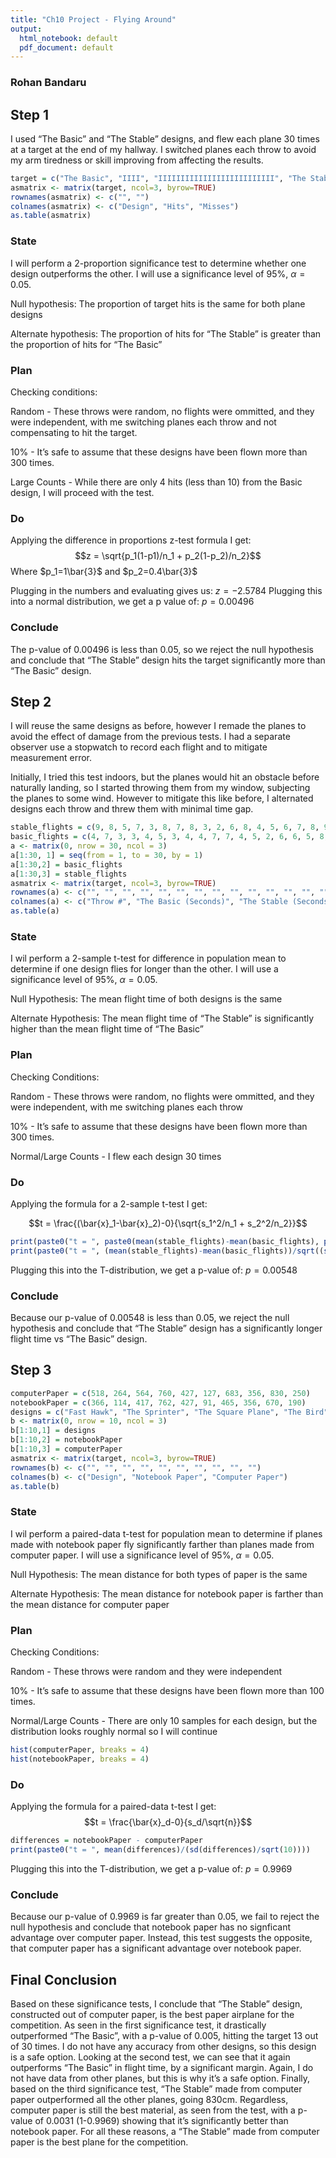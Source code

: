 ```yaml
---
title: "Ch10 Project - Flying Around"
output:
  html_notebook: default
  pdf_document: default
---
```


### Rohan Bandaru

## Step 1
I used "The Basic" and "The Stable" designs, and flew each plane 30 times at a target at the end of my hallway. I switched planes each throw to avoid my arm tiredness or skill improving from affecting the results.
```r
target = c("The Basic", "IIII", "IIIIIIIIIIIIIIIIIIIIIIIIII", "The Stable", "IIIIIIIIIIIII", "IIIIIIIIIIIIIIIII")
asmatrix <- matrix(target, ncol=3, byrow=TRUE)
rownames(asmatrix) <- c("", "")
colnames(asmatrix) <- c("Design", "Hits", "Misses")
as.table(asmatrix)
```

### State
I will perform a 2-proportion significance test to determine whether one design outperforms the other. I will use a significance level of 95%, $\alpha = 0.05$.

Null hypothesis: The proportion of target hits is the same for both plane designs

Alternate hypothesis: The proportion of hits for "The Stable" is greater than the proportion of hits for "The Basic"

### Plan
Checking conditions:

Random - These throws were random, no flights were ommitted, and they were independent, with me switching planes each throw and not compensating to hit the target.

10% - It's safe to assume that these designs have been flown more than 300 times.

Large Counts - While there are only 4 hits (less than 10) from the Basic design, I will proceed with the test.

### Do

Applying the difference in proportions z-test formula I get:
$$z = \sqrt{p_1(1-p1)/n_1 + p_2(1-p_2)/n_2}$$
Where $p_1=1\bar{3}$ and $p_2=0.4\bar{3}$

Plugging in the numbers and evaluating gives us: $z = -2.5784$
Plugging this into a normal distribution, we get a p value of: $p = 0.00496$

### Conclude
The p-value of 0.00496 is less than 0.05, so we reject the null hypothesis and conclude that "The Stable" design hits the target significantly more than "The Basic" design.


## Step 2
I will reuse the same designs as before, however I remade the planes to avoid the effect of damage from the previous tests. I had a separate observer use a stopwatch to record each flight and to mitigate measurement error.

Initially, I tried this test indoors, but the planes would hit an obstacle before naturally landing, so I started throwing them from my window, subjecting the planes to some wind. However to mitigate this like before, I alternated designs each throw and threw them with minimal time gap.

```r
stable_flights = c(9, 8, 5, 7, 3, 8, 7, 8, 3, 2, 6, 8, 4, 5, 6, 7, 8, 9, 7, 6, 7, 3, 7, 8, 5, 5, 9, 7, 9, 3)
basic_flights = c(4, 7, 3, 3, 4, 5, 3, 4, 4, 7, 7, 4, 5, 2, 6, 6, 5, 8, 4, 2, 6, 8, 5, 5, 6, 5, 6, 7, 6, 2)
a <- matrix(0, nrow = 30, ncol = 3)
a[1:30, 1] = seq(from = 1, to = 30, by = 1)
a[1:30,2] = basic_flights
a[1:30,3] = stable_flights
asmatrix <- matrix(target, ncol=3, byrow=TRUE)
rownames(a) <- c("", "", "", "", "", "", "", "", "", "", "", "", "", "", "", "", "", "", "", "", "", "", "", "", "", "", "", "", "", "")
colnames(a) <- c("Throw #", "The Basic (Seconds)", "The Stable (Seconds)")
as.table(a)
```

### State
I wil perform a 2-sample t-test for difference in population mean to determine if one design flies for longer than the other. I will use a significance level of 95%, $\alpha = 0.05$.

Null Hypothesis: The mean flight time of both designs is the same

Alternate Hypothesis: The mean flight time of "The Stable" is significantly higher than the mean flight time of "The Basic"

### Plan
Checking Conditions:

Random - These throws were random, no flights were ommitted, and they were independent, with me switching planes each throw

10% - It's safe to assume that these designs have been flown more than 300 times.

Normal/Large Counts - I flew each design 30 times

### Do
Applying the formula for a 2-sample t-test I get:

$$t = \frac{(\bar{x}_1-\bar{x}_2)-0}{\sqrt{s_1^2/n_1 + s_2^2/n_2}}$$
```r
print(paste0("t = ", paste0(mean(stable_flights)-mean(basic_flights), paste0(" / ", sqrt((sd(stable_flights)^2)/30 + (sd(basic_flights)^2)/30)))))
print(paste0("t = ", (mean(stable_flights)-mean(basic_flights))/sqrt((sd(stable_flights)^2)/30 + (sd(basic_flights)^2)/30)))
```

Plugging this into the T-distribution, we get a p-value of: $p = 0.00548$

### Conclude
Because our p-value of 0.00548 is less than 0.05, we reject the null hypothesis and conclude that "The Stable" design has a significantly longer flight time vs "The Basic" design. 


## Step 3
```r
computerPaper = c(518, 264, 564, 760, 427, 127, 683, 356, 830, 250)
notebookPaper = c(366, 114, 417, 762, 427, 91, 465, 356, 670, 190)
designs = c("Fast Hawk", "The Sprinter", "The Square Plane", "The Bird", "Spin Plane", "V-Wing", "Canard Plane", "Stunt Plane", "The Stable", "The Basic")
b <- matrix(0, nrow = 10, ncol = 3)
b[1:10,1] = designs
b[1:10,2] = notebookPaper
b[1:10,3] = computerPaper
asmatrix <- matrix(target, ncol=3, byrow=TRUE)
rownames(b) <- c("", "", "", "", "", "", "", "", "", "")
colnames(b) <- c("Design", "Notebook Paper", "Computer Paper")
as.table(b)
```
### State
I wil perform a paired-data t-test for population mean to determine if planes made with notebook paper fly significantly farther than planes made from computer paper. I will use a significance level of 95%, $\alpha = 0.05$.

Null Hypothesis: The mean distance for both types of paper is the same

Alternate Hypothesis: The mean distance for notebook paper is farther than the mean distance for computer paper

### Plan
Checking Conditions:

Random - These throws were random and they were independent

10% - It's safe to assume that these designs have been flown more than 100 times.

Normal/Large Counts - There are only 10 samples for each design, but the distribution looks roughly normal so I will continue
```r
hist(computerPaper, breaks = 4)
hist(notebookPaper, breaks = 4)
```


### Do
Applying the formula for a paired-data t-test I get:
$$t = \frac{\bar{x}_d-0}{s_d/\sqrt{n}}$$
```r
differences = notebookPaper - computerPaper
print(paste0("t = ", mean(differences)/(sd(differences)/sqrt(10))))
```
Plugging this into the T-distribution, we get a p-value of: $p = 0.9969$

### Conclude
Because our p-value of 0.9969 is far greater than 0.05, we fail to reject the null hypothesis and conclude that notebook paper has no signficant advantage over computer paper. Instead, this test suggests the opposite, that computer paper has a significant advantage over notebook paper. 

## Final Conclusion
Based on these significance tests, I conclude that "The Stable" design, constructed out of computer paper, is the best paper airplane for the competition. As seen in the first significance test, it drastically outperformed "The Basic", with a p-value of 0.005, hitting the target 13 out of 30 times. I do not have any accuracy from other designs, so this design is a safe option. Looking at the second test, we can see that it again outperforms "The Basic" in flight time, by a significant margin. Again, I do not have data from other planes, but this is why it's a safe option. Finally, based on the third significance test, "The Stable" made from computer paper outperformed all the other planes, going 830cm. Regardless, computer paper is still the best material, as seen from the test, with a p-value of 0.0031 (1-0.9969) showing that it's significantly better than notebook paper. For all these reasons, a "The Stable" made from computer paper is the best plane for the competition.
